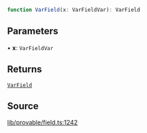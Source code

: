 ```ts
function VarField(x: VarFieldVar): VarField
```

## Parameters

• **x**: `VarFieldVar`

## Returns

[`VarField`](../type-aliases/VarField.mdx)

## Source

[lib/provable/field.ts:1242](https://github.com/o1-labs/o1js/blob/72b8e2c2b9aaba4b5c12257bdd63dfe2676a3d99/src/lib/provable/field.ts#L1242)
